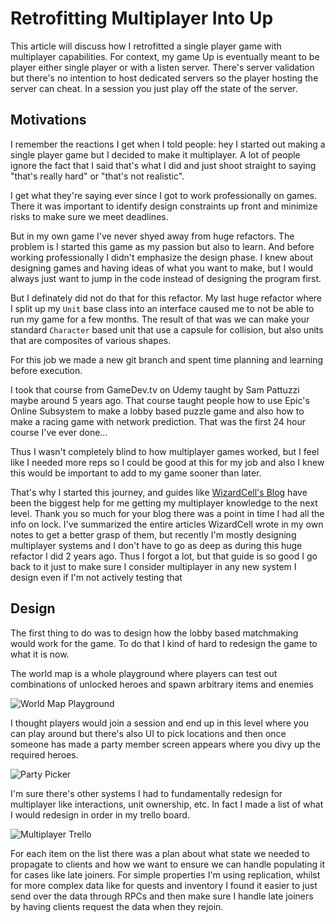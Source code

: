 <main>
<div class="m-2 mdx-content">

# Retrofitting Multiplayer Into Up

This article will discuss how I retrofitted a single player game with multiplayer capabilities. For context, my game Up is eventually meant to be player either single player or with a listen server. There's server validation but there's no intention to host dedicated servers so the player hosting the server can cheat. In a session you just play off the state of the server.

## Motivations

I remember the reactions I get when I told people: hey I started out making a single player game but I decided to make it multiplayer. A lot of people ignore the fact that I said that's what I did and just shoot straight to saying "that's really hard" or "that's not realistic".

I get what they're saying ever since I got to work professionally on games. There it was important to identify design constraints up front and minimize risks to make sure we meet deadlines. 

But in my own game I've never shyed away from huge refactors. The problem is I started this game as my passion but also to learn. And before working professionally I didn't emphasize the design phase. I knew about designing games and having ideas of what you want to make, but I would always just want to jump in the code instead of designing the program first.

But I definately did not do that for this refactor. My last huge refactor where I split up my `Unit` base class into an interface caused me to not be able to run my game for a few months. The result of that was we can make your standard `Character` based unit that use a capsule for collision, but also units that are composites of various shapes.

For this job we made a new git branch and spent time planning and learning before execution.

I took that course from GameDev.tv on Udemy taught by Sam Pattuzzi maybe around 5 years ago. That course taught people how to use Epic's Online Subsystem to make a lobby based puzzle game and also how to make a racing game with network prediction. That was the first 24 hour course I've ever done...

Thus I wasn't completely blind to how multiplayer games worked, but I feel like I needed more reps so I could be good at this for my job and also I knew this would be important to add to my game sooner than later.

That's why I started this journey, and guides like [WizardCell's Blog](https://wizardcell.com/) have been the biggest help for me getting my multiplayer knowledge to the next level. Thank you so much for your blog there was a point in time I had all the info on lock. I've summarized the entire articles WizardCell wrote in my own notes to get a better grasp of them, but recently I'm mostly designing multiplayer systems and I don't have to go as deep as during this huge refactor I did 2 years ago. Thus I forgot a lot, but that guide is so good I go back to it just to make sure I consider multiplayer in any new system I design even if I'm not actively testing that 

## Design

The first thing to do was to design how the lobby based matchmaking would work for the game. To do that I kind of hard to redesign the game to what it is now.

The world map is a whole playground where players can test out combinations of unlocked heroes and spawn arbitrary items and enemies

<img src="../images/GameImagesInline/WorldMapPlayground.png" alt="World Map Playground"/>

I thought players would join a session and end up in this level where you can play around but there's also UI to pick locations and then once someone has made a party member screen appears where you divy up the required heroes.

<img src="../images/GameImagesInline/Party Picker.png" alt="Party Picker"/>

I'm sure there's other systems I had to fundamentally redesign for multiplayer like interactions, unit ownership, etc. In fact I made a list of what I would redesign in order in my trello board. 

<img src="../images/GameImagesInline/MultiplayerTrello.png" alt="Multiplayer Trello"/>

For each item on the list there was a plan about what state we needed to propagate to clients and how we want to ensure we can handle populating it for cases like late joiners. For simple properties I'm using replication, whilst for more complex data like for quests and inventory I found it easier to just send over the data through RPCs and then make sure I handle late joiners by having clients request the data when they rejoin.

## 

</div>
</main> 